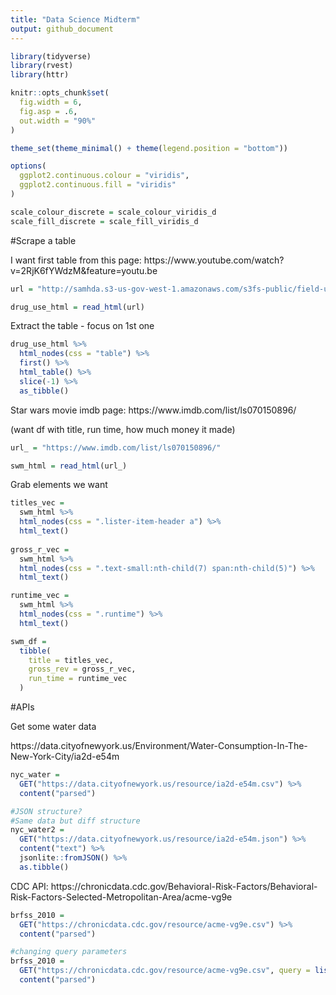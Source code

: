 ```yaml
---
title: "Data Science Midterm"
output: github_document
---
```


```r
library(tidyverse)
library(rvest)
library(httr)

knitr::opts_chunk$set(
  fig.width = 6, 
  fig.asp = .6,
  out.width = "90%"
)

theme_set(theme_minimal() + theme(legend.position = "bottom"))

options(
  ggplot2.continuous.colour = "viridis", 
  ggplot2.continuous.fill = "viridis"
)

scale_colour_discrete = scale_colour_viridis_d
scale_fill_discrete = scale_fill_viridis_d
```

#Scrape a table

I want first table from this page: 
https://www.youtube.com/watch?v=2RjK6fYWdzM&feature=youtu.be
```r
url = "http://samhda.s3-us-gov-west-1.amazonaws.com/s3fs-public/field-uploads/2k15StateFiles/NSDUHsaeShortTermCHG2015.htm"

drug_use_html = read_html(url)
```

Extract the table - focus on 1st one

```r
drug_use_html %>% 
  html_nodes(css = "table") %>% 
  first() %>% 
  html_table() %>% 
  slice(-1) %>% 
  as_tibble()
```

Star wars movie imdb page:
https://www.imdb.com/list/ls070150896/

(want df with title, run time, how much money it made)

```r
url_ = "https://www.imdb.com/list/ls070150896/"

swm_html = read_html(url_)
```

Grab elements we want

```r
titles_vec =
  swm_html %>%
  html_nodes(css = ".lister-item-header a") %>% 
  html_text()
  
gross_r_vec =
  swm_html %>%
  html_nodes(css = ".text-small:nth-child(7) span:nth-child(5)") %>% 
  html_text()

runtime_vec =
  swm_html %>%
  html_nodes(css = ".runtime") %>% 
  html_text()

swm_df = 
  tibble(
    title = titles_vec, 
    gross_rev = gross_r_vec,
    run_time = runtime_vec
  )
```

#APIs

Get some water data

https://data.cityofnewyork.us/Environment/Water-Consumption-In-The-New-York-City/ia2d-e54m

```r
nyc_water =
  GET("https://data.cityofnewyork.us/resource/ia2d-e54m.csv") %>% 
  content("parsed")

#JSON structure?
#Same data but diff structure
nyc_water2 = 
  GET("https://data.cityofnewyork.us/resource/ia2d-e54m.json") %>% 
  content("text") %>% 
  jsonlite::fromJSON() %>% 
  as.tibble()
```

CDC API:
https://chronicdata.cdc.gov/Behavioral-Risk-Factors/Behavioral-Risk-Factors-Selected-Metropolitan-Area/acme-vg9e

```r
brfss_2010 = 
  GET("https://chronicdata.cdc.gov/resource/acme-vg9e.csv") %>% 
  content("parsed") 

#changing query parameters
brfss_2010 = 
  GET("https://chronicdata.cdc.gov/resource/acme-vg9e.csv", query = list("$limit" = 5000)) %>% 
  content("parsed") 

```


